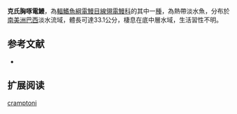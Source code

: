 {{Speciesbox
| name = 克氏胸啄電鰻
| image = 
| image_caption = 
| image_width = 250px
| status = NE
| status_system = IUCN3.1
| genus = Sternarchorhynchus
| species = cramptoni
| authority = [[de_Santana_&_Vari|de Santana & Vari]], 2010
| synonyms = 
}}
'''克氏胸啄電鰻'''，為[[輻鰭魚綱|輻鰭魚綱]][[電鰻目|電鰻目]][[線翎電鰻科|線翎電鰻科]]的其中一[[種|種]]，為熱帶淡水魚，分布於[[南美洲|南美洲]][[巴西|巴西]]淡水流域，體長可達33.1公分，棲息在底中層水域，生活習性不明。

==参考文献==
*{{FishBase_species|genus=Sternarchorhynchus|species=cramptoni|year=2015|month=10}}

== 扩展阅读 ==
{{refbegin}}
{{wikispecies-inline|Sternarchorhynchus cramptoni|克氏胸啄電鰻}}
{{refend}}
{{Taxonbar|from=Q6406963}}

[[Category:胸啄電鰻屬|cramptoni]]